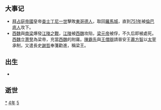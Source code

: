 {{yearTOC|554|南朝梁'''[[承聖|承聖]]三年'''；高昌'''[[和平_(高昌)|和平]]四年'''；西魏'''[[元钦|废帝]]三年'''，'''[[拓跋廓|恭帝]]元年'''；北齊'''[[天保_(高洋)|天保]]五年'''；新罗'''[[開國_(新羅)|開國]]四年'''}}

== 大事记 ==
* [[拜占庭帝國|拜占庭帝國]]皇帝[[查士丁尼一世|查士丁尼一世]]擊敗[[東哥德人|東哥德人]]，取回[[羅馬城|羅馬城]]，直到[[751年|751年]]被[[倫巴底人|倫巴底人]]攻下。
*[[西魏|西魏]]與[[南梁|南梁]]爆發[[江陵之戰|江陵之戰]]，[[江陵|江陵]]被[[西魏|西魏]]攻陷，[[梁元帝|梁元帝]]被俘，不久后即被處死。[[西魏|西魏]]立[[萧詧|萧詧]]為梁帝，充當[[西魏|西魏]]的附庸。[[陳霸先|陳霸先]]與[[王僧辯|王僧辯]]請晉安王[[蕭方智|蕭方智]]以[[太宰|太宰]]承制，又遣長史[[謝哲|謝哲]]奉箋勸進，稱梁王。

== 出生 ==
*

== 逝世 ==
{{Wikisource year mention}}

[[Category:554年|*]]
[[Category:550年代|4年]]
[[Category:6世纪各年|5]]